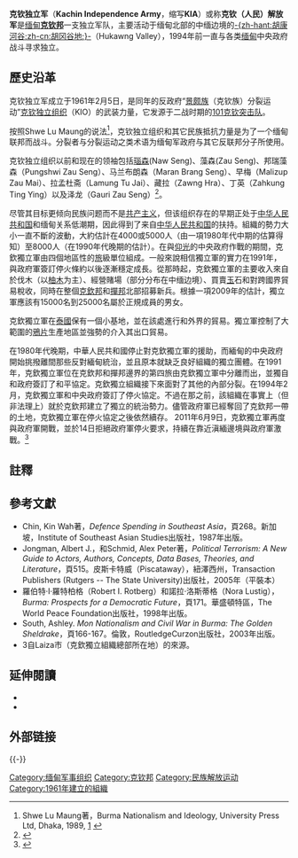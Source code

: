 <!-- {{Link style|time=2015-12-11T02:12:55+00:00}} -->
{{inappropriate tone|time=2015-03-19T05:09:36+00:00}}
{{infobox war faction
|name = 克欽獨立軍<br>Kachin Independence Army
|native_name = ''ShangLawt Hpyen Dap''<br>ကချင် လွတ်မြောက်ရေး တပ်မတော်
|native_name_lang = my
|war = [[缅甸内战|缅甸内战]]
|image = [[File:Kachin_Independence_Army_flag.svg|200px]]
|caption = 克钦独立军旗帜
|active= {{Start date|1961}}–现在
|ideology = [[克钦民族主义|克钦民族主义]]<br>[[联邦主义|联邦主义]] 
|leaders = Lanyaw Zawng Hra
|headquarters = [[克钦邦|克钦邦]][[拉咱|拉咱]]
|area = [[克钦邦|克钦邦]], [[缅甸|缅甸]]<br>[[印度东北地区|印度东北地区]]<br>[[泰国|泰国]]
|strength = 30000 (2012)<ref>AP, 4 May 2012, Myanmar state media report battles between government troops, Kachin rebels killed 31</ref>
|partof = [[克钦民族联盟|克钦民族联盟]]
|allies = '''北方聯盟'''<ref>{{cite news|last1=Lynn|first1=Kyaw Ye|title=Curfew imposed after clashes near Myanmar-China border|url=http://aa.com.tr/en/asia-pacific/curfew-imposed-after-clashes-near-myanmar-china-border/689281|accessdate=2016-11-21|agency=Anadolu Agency|archive-date=2020-05-24|archive-url=https://web.archive.org/web/20200524111335/https://www.aa.com.tr/en/asia-pacific/curfew-imposed-after-clashes-near-myanmar-china-border/689281|dead-url=no}}</ref>
* {{flagicon image|Infobox AA.png}} [[若开军|若开军]]
* {{flagicon image|Flag of the Myanmar National Democratic Alliance Army.svg}} [[缅甸民族民主同盟军|缅甸民族民主同盟军]]
* {{flagicon image|Flag of the Ta'ang National Liberation Army.svg}} [[德昂民族解放军|德昂民族解放军]]
'''其他盟友'''
*{{flagicon image|Karen National Liberation Army flag.svg}} [[克伦民族解放军|克伦民族解放军]]
*{{flagicon image|SSA-S.svg}} [[南撣邦军|南撣邦军]]
* {{flagicon image|Fighting Peacock Flag.png}} [[全缅学生民主阵线|全缅学生民主阵线]]
* {{flagicon image|Flag of Bnei Menashe.svg}} [[庫基民族軍|庫基民族軍]]<ref name="SATP">{{cite web|title=Kuki National Army, Manipur|url=http://www.satp.org/satporgtp/countries/india/states/manipur/terrorist_outfits/kna.htm|website=www.satp.org|accessdate=2017-02-23|archive-date=2018-10-08|archive-url=https://web.archive.org/web/20181008020912/http://www.satp.org/satporgtp/countries/india/states/manipur/terrorist_outfits/kna.htm|dead-url=no}}</ref>
|opponents = '''敵對國家'''
*{{flag|MYA|military}}[[緬甸國防軍|國防軍]]
'''非國家敵人'''
*{{flagicon image|Communist Party of Burma flag (1946-1969).png}} [[缅甸共产党|缅甸共产党]]
|battles = [[缅甸内战|缅甸内战]]
* [[Kachin_conflict|Kachin conflict]]
}}

'''克钦独立军'''（'''Kachin Independence Army'''，缩写'''KIA'''）或称'''克钦（人民）解放军'''是[[缅甸|缅甸]]'''[[克钦邦|克钦邦]]'''一支独立军队，主要活动于缅甸北部的中缅边境的[[胡康河谷|-{zh-hant:胡康河谷;zh-cn:胡冈谷地;}-]]（Hukawng Valley），1994年前一直与各类[[缅甸|缅甸]]中央政府战斗寻求独立。

==歷史沿革==
克钦独立军成立于1961年2月5日，是同年的反政府“[[景颇族|景颇族]]（克钦族）分裂运动”[[克钦独立组织|克钦独立组织]]（KIO）的武装力量，它发源于二战时期的[[101克钦突击队|101克钦突击队]]。

按照Shwe Lu Maung的说法<ref>Shwe Lu Maung著，Burma Nationalism and Ideology, University Press Ltd, Dhaka, 1989, [http://www.shwelumaung.org/BNIbook/BNIbook_files/frame.htm] {{Wayback|url=http://www.shwelumaung.org/BNIbook/BNIbook_files/frame.htm |date=20160303191609 }}</ref>，克钦独立组织和其它民族抵抗力量是为了一个缅甸联邦而战斗。分裂者与分裂运动之类术语为缅甸军政府与其它反联邦分子所使用。

克钦独立组织以前和现在的领袖包括[[瑙森|瑙森]](Naw Seng)、藻森(Zau Seng)、邦瑞藻森（Pungshwi Zau Seng）、马兰布朗森（Maran Brang Seng）、早梅（Malizup Zau Mai）、拉孟杜斋（Lamung Tu Jai）、藏拉（Zawng Hra）、丁英（Zahkung Ting Ying）以及泽龙（Gauri Zau Seng）<ref>{{cite web |url=http://www.kachinpost.com/bio.html |title=存档副本 |accessdate=2009-09-14 |deadurl=yes |archiveurl=https://web.archive.org/web/20090801050633/http://www.kachinpost.com/bio.html |archivedate=2009-08-01 }}</ref>。

尽管其目标更倾向民族问题而不是[[共产主义|共产主义]]，但该组织存在的早期正处于[[中华人民共和国|中华人民共和国]]和缅甸关系低潮期，因此得到了来自[[中华人民共和国|中华人民共和国]]的扶持。組織的勢力大小一直不斷的波動，大約估計在4000或5000人（由一項1980年代中期的估算得知）至8000人（在1990年代晚期的估計）。在與[[仰光|仰光]]的中央政府作戰的期間，克欽獨立軍由四個地區性的[[旅|旅]]級單位組成。一般來說相信獨立軍的實力在1991年，與政府軍簽訂停火條約以後逐漸穩定成長。從那時起，克欽獨立軍的主要收入來自於伐木（以[[柚木|柚木]]为主）、經營賭場（部分分布在中缅边境）、買賣[[玉|玉]]石和對跨國界貿易稅收，同時在整個[[克欽邦|克欽邦]]和[[撣邦|撣邦]]北部招募新兵。根據一項2009年的估計，獨立軍應該有15000名到25000名屬於正規成員的男女。

克欽獨立軍在[[泰國|泰國]]保有一個小基地，並在該處進行和外界的貿易。獨立軍控制了大範圍的[[鴉片|鴉片]]生產地區並強勢的介入其出口貿易。

在1980年代晚期，中華人民共和國停止對克欽獨立軍的援助，而緬甸的中央政府開始挑撥離間那些反對緬甸統治，並且原本就缺乏良好組織的獨立團體。在1991年，克欽獨立軍位在克欽邦和撣邦邊界的第四旅由克欽獨立軍中分離而出，並獨自和政府簽訂了和平協定。克欽獨立組織接下來面對了其他的內部分裂。在1994年2月，克欽獨立軍和中央政府簽訂了停火協定。不過在那之前，該組織在事實上（但非法理上）就於克欽邦建立了獨立的統治勢力。儘管政府軍已經奪回了克欽邦一帶的土地，克欽獨立軍在停火協定之後依然續存。
2011年6月9日，克欽獨立軍再度與政府軍開戰，並於14日拒絕政府軍停火要求，持續在靠近滇緬邊境與政府軍激戰。<ref>{{cite web |url=http://hk.news.yahoo.com/%E7%B7%AC%E7%94%B8%E6%88%B0%E9%AC%A5-%E9%9B%A3%E6%B0%91%E9%80%83%E4%B8%AD%E5%9C%8B-045114863.html |title=存档副本 |accessdate=2011-06-16 |deadurl=yes |archiveurl=https://web.archive.org/web/20110620022059/http://hk.news.yahoo.com/%E7%B7%AC%E7%94%B8%E6%88%B0%E9%AC%A5-%E9%9B%A3%E6%B0%91%E9%80%83%E4%B8%AD%E5%9C%8B-045114863.html |archivedate=2011-06-20 }}</ref>

==註釋==
{{reflist|2}}

==參考文獻==
{{refbegin|2}}
*Chin, Kin Wah著，''Defence Spending in Southeast Asia''，頁268。新加坡，Institute of Southeast Asian Studies出版社，1987年出版。
*Jongman, Albert J.，和Schmid, Alex Peter著，''Political Terrorism: A New Guide to Actors, Authors, Concepts, Data Bases, Theories, and Literature''，頁515。皮斯卡特威（Piscataway），紐澤西州，Transaction Publishers (Rutgers -- The State University)出版社，2005年（平裝本）
*羅伯特‧I‧羅特柏格（Robert I. Rotberg）和諾拉‧洛斯蒂格（Nora Lustig），''Burma: Prospects for a Democratic Future''，頁171。華盛頓特區，The World Peace Foundation出版社，1998年出版。
*South, Ashley. ''Mon Nationalism and Civil War in Burma: The Golden Sheldrake''，頁166-167。倫敦，RoutledgeCurzon出版社，2003年出版。
*3自Laiza市（克欽獨立組織總部所在地）的來源。
{{refend}}

==延伸閱讀==
{{refbegin}}
* {{Cite book |last=Bertil |first=Lintner |year=2002 |title=The Kachin: Lords of Burma's Northern Frontier |publisher=Art Media Resources |isbn=1-876437-05-7}}
* {{Cite book |last=Tucker |first=Shelby |year=2001 |title=Among Insurgents: Walking Through Burma |publisher=Flamingo |edition=New |isbn=0-00-712705-7 |url-access=registration |url=https://archive.org/details/amonginsurgentsw0000tuck }}
{{refend}}

== 外部链接 ==
{{-}}
{{缅甸反政府武装|state=collapsed}}

[[Category:缅甸军事组织|Category:缅甸军事组织]]
[[Category:克钦邦|Category:克钦邦]]
[[Category:民族解放运动|Category:民族解放运动]]
[[Category:1961年建立的組織|Category:1961年建立的組織]]